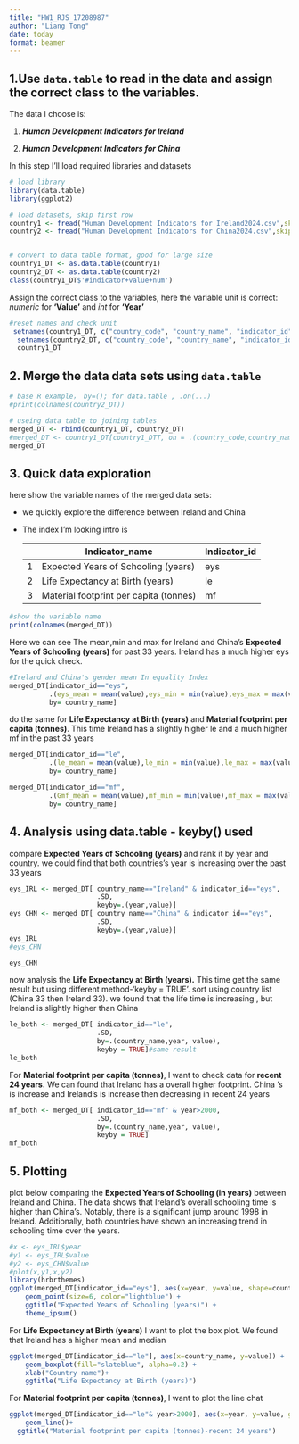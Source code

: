 ```yaml
---
title: "HW1_RJS_17208987"
author: "Liang Tong"
date: today
format: beamer
---
```


## 1.Use `data.table` to read in the data and assign the correct class to the variables.

The data I choose is:

1.  ***Human Development Indicators for Ireland***

2.  ***Human Development Indicators for China***

In this step I'll load required libraries and datasets

```r
# load library
library(data.table)
library(ggplot2)

# load datasets, skip first row
country1 <- fread("Human Development Indicators for Ireland2024.csv",skip=1)
country2 <- fread("Human Development Indicators for China2024.csv",skip=1)


# convert to data table format, good for large size
country1_DT <- as.data.table(country1)
country2_DT <- as.data.table(country2)
class(country1_DT$'#indicator+value+num')
```

Assign the correct class to the variables, here the variable unit is correct: *numeric* for **'Value'** and *int* for **'Year'**

```r
#reset names and check unit
 setnames(country1_DT, c("country_code", "country_name", "indicator_id", "indicator_name", "index_id", "index_name", "value", "year"))
  setnames(country2_DT, c("country_code", "country_name", "indicator_id", "indicator_name", "index_id", "index_name", "value", "year"))
  country1_DT
```

## 2. Merge the data data sets using `data.table`

```r
# base R example， by=(); for data.table , .on(...)
#print(colnames(country2_DT))

# useing data table to joining tables
merged_DT <- rbind(country1_DT, country2_DT) 
#merged_DT <- country1_DT[country1_DTT, on = .(country_code,country_name, #indicator_id,indicator_name, index_id,index_name, value, year)]
merged_DT
```

## 3. Quick data exploration

here show the variable names of the merged data sets:

-   we quickly explore the difference between Ireland and China

-   The index I'm looking intro is

    |     | Indicator_name                         | Indicator_id |
    |-----|----------------------------------------|--------------|
    | 1   | Expected Years of Schooling (years)    | eys          |
    | 2   | Life Expectancy at Birth (years)       | le           |
    | 3   | Material footprint per capita (tonnes) | mf           |

```r
#show the variable name
print(colnames(merged_DT))
```

Here we can see The mean,min and max for Ireland and China's **Expected Years of Schooling (years)** for past 33 years. Ireland has a much higher eys for the quick check.

```r
#Ireland and China's gender mean In equality Index
merged_DT[indicator_id=="eys", 
          .(eys_mean = mean(value),eys_min = min(value),eys_max = max(value), .N),
          by= country_name]
```

do the same for **Life Expectancy at Birth (years)** and **Material footprint per capita (tonnes)**. This time Ireland has a slightly higher le and a much higher mf in the past 33 years

```r
merged_DT[indicator_id=="le", 
          .(le_mean = mean(value),le_min = min(value),le_max = max(value), .N),
          by= country_name]
```

```r
merged_DT[indicator_id=="mf", 
          .(Gmf_mean = mean(value),mf_min = min(value),mf_max = max(value), .N),
          by= country_name]
```

## 4. Analysis using data.table - keyby() used

compare **Expected Years of Schooling (years)** and rank it by year and country. we could find that both countries's year is increasing over the past 33 years

```r
eys_IRL <- merged_DT[ country_name=="Ireland" & indicator_id=="eys",
                      .SD,
                      keyby=.(year,value)]
eys_CHN <- merged_DT[ country_name=="China" & indicator_id=="eys",
                      .SD,
                      keyby=.(year,value)]
eys_IRL
#eys_CHN
```

```r
eys_CHN
```

now analysis the **Life Expectancy at Birth (years).** This time get the same result but using different method-'keyby = TRUE'. sort using country list (China 33 then Ireland 33). we found that the life time is increasing , but Ireland is slightly higher than China

```r
le_both <- merged_DT[ indicator_id=="le",
                      .SD,
                      by=.(country_name,year, value),
                      keyby = TRUE]#same result
le_both
```

For **Material footprint per capita (tonnes)**, I want to check data for **recent 24 years.** We can found that Ireland has a overall higher footprint. China 's is increase and Ireland's is increase then decreasing in recent 24 years

```r
mf_both <- merged_DT[ indicator_id=="mf" & year>2000,
                      .SD,
                      by=.(country_name,year, value),
                      keyby = TRUE]
mf_both
```

## 5. Plotting

plot below comparing the **Expected Years of Schooling (in years)** between Ireland and China. The data shows that Ireland's overall schooling time is higher than China's. Notably, there is a significant jump around 1998 in Ireland. Additionally, both countries have shown an increasing trend in schooling time over the years.

```r
#x <- eys_IRL$year
#y1 <- eys_IRL$value
#y2 <- eys_CHN$value
#plot(x,y1,x,y2)
library(hrbrthemes)
ggplot(merged_DT[indicator_id=="eys"], aes(x=year, y=value, shape=country_name)) + 
    geom_point(size=6, color="lightblue") +
    ggtitle("Expected Years of Schooling (years)") +
    theme_ipsum()


```

For **Life Expectancy at Birth (years)** I want to plot the box plot. We found that Ireland has a higher mean and median

```r
ggplot(merged_DT[indicator_id=="le"], aes(x=country_name, y=value)) + 
    geom_boxplot(fill="slateblue", alpha=0.2) + 
    xlab("Country name")+
    ggtitle("Life Expectancy at Birth (years)")
```

For **Material footprint per capita (tonnes)**, I want to plot the line chat

```r
ggplot(merged_DT[indicator_id=="le"& year>2000], aes(x=year, y=value, group=country_name, color=country_name)) +
    geom_line()+
  ggtitle("Material footprint per capita (tonnes)-recent 24 years")
```
